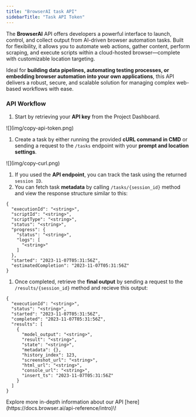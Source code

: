 ```yaml
---
title: "BrowserAI task API"
sidebarTitle: "Task API Token"
---
```


The **BrowserAI** API offers developers a powerful interface to launch, control, and collect output from AI-driven browser automation tasks. Built for flexibility, it allows you to automate web actions, gather content, perform scraping, and execute scripts within a cloud-hosted browser—complete with customizable location targeting.

Ideal for **building data pipelines, automating testing processes, or embedding browser automation into your own applications**, this API delivers a robust, secure, and scalable solution for managing complex web-based workflows with ease.

### API Workflow

1. Start by retrieving your **API key** from the Project Dashboard.

<Frame>
  ![](img/copy-api-token.png)
</Frame>

1. Create a task by either running the provided **cURL command in CMD** or sending a request to the `/tasks` endpoint with your **prompt and location settings**.

<Frame>
  ![](img/copy-curl.png)
</Frame>

1. If you used the **API endpoint**, you can track the task using the returned `session ID`.
2. You can fetch task **metadata** by calling `/tasks/{session_id}` method and view the response structure similar to this:

```
{
  "executionId": "<string>",
  "scriptId": "<string>",
  "scriptType": "<string>",
  "status": "<string>",
  "progress": {
    "status": "<string>",
    "logs": [
      "<string>"
    ]
  },
  "started": "2023-11-07T05:31:56Z",
  "estimatedCompletion": "2023-11-07T05:31:56Z"
}
```

1. Once completed, retrieve the **final output** by sending a request to the `/results/{session_id}` method and recieve this output:

```
{
  "executionId": "<string>",
  "status": "<string>",
  "started": "2023-11-07T05:31:56Z",
  "completed": "2023-11-07T05:31:56Z",
  "results": [
    {
      "model_output": "<string>",
      "result": "<string>",
      "state": "<string>",
      "metadata": {},
      "history_index": 123,
      "screenshot_url": "<string>",
      "html_url": "<string>",
      "console_url": "<string>",
      "insert_ts": "2023-11-07T05:31:56Z"
    }
  ]
}
```

<Tip>
  Explore more in-depth information about our API [here](https://docs.browser.ai/api-reference/intro)\!
</Tip>